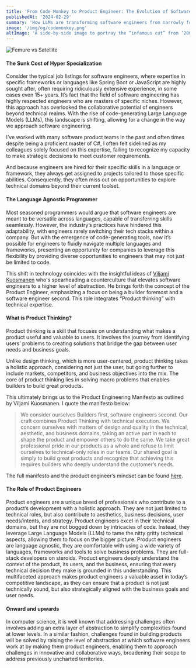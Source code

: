 ```yaml
---
title: 'From Code Monkey to Product Engineer: The Evolution of Software Engineering in the Age of LLMs'
publishedAt: '2024-02-29'
summary: 'How LLMs are transforming software engineers from narrowly focused coders into strategic, language-agnostic product thinkers—ushering in the era of the Product Engineer.'
image: '/img/og/codemonkey.png'
altImage: 'A side-by-side image to portray the “infamous cut” from ‘2001: A Space Odyssey’ that shifts from a prehistoric hominid discovering a bone’s use as a weapon and tossing it into the air, to a future spacecraft orbiting Earth millions of years later in the film’s timeline.'
---
```


![Femure vs Satellite](/img/og/codemonkey.png "Space odyssey cut")

<Caption text={`A side-by-side image to portray the “infamous cut” from ‘2001: A Space Odyssey’ that shifts from a prehistoric hominid discovering a bone’s use as a weapon and tossing it into the air, to a future spacecraft orbiting Earth millions of years later in the film’s timeline.`}/>

#### The Sunk Cost of Hyper Specialization
Consider the typical job listings for software engineers, where expertise in specific frameworks or languages like Spring Boot or 
JavaScript are highly sought after, often requiring ridiculously extensive experience, in some cases even 15+ years.
It’s fact that the field of software engineering has highly respected engineers who are masters of specific niches. However, 
this approach has overlooked the collaborative potential of engineers beyond technical realms. With the rise of code-generating 
Large Language Models (LLMs), this landscape is shifting, allowing for a change in the way we approach software engineering.

I’ve worked with many software product teams in the past and often times despite being a proficient master of C#, I often felt 
sidelined as my colleagues solely focused on this expertise, failing to recognize my capacity to make strategic decisions to meet 
customer requirements.

And because engineers are hired for their specific skills in a language or framework, they always get assigned to projects tailored 
to those specific abilities. Consequently, they often miss out on opportunities to explore technical domains beyond their 
current toolset.

#### The Language Agnostic Programmer
Most seasoned programmers would argue that software engineers are meant to be versatile across languages, capable of transferring 
skills seamlessly. However, the industry’s practices have hindered this adaptability, with engineers rarely switching their 
tech stacks within a company. But with the emergence of code-generating tools, now it’s possible for engineers to fluidly 
navigate multiple languages and frameworks, presenting an opportunity for companies to leverage this flexibility by providing 
diverse opportunities to engineers that may not just be limited to code.

This shift in technology coincides with the insightful ideas of [Viljami Kuosmanen](https://www.linkedin.com/in/anttiviljami/) 
who's spearheading a counterculture 
that elevates software engineers to a higher level of abstraction. He brings forth the concept of the Product Engineer, 
emphasizing a focus on being a builder foremost and a software engineer second. This role integrates “Product thinking” with 
technical expertise.

#### What is Product Thinking?
Product thinking is a skill that focuses on understanding what makes a product useful and valuable to users. It involves the 
journey from identifying users’ problems to creating solutions that bridge the gap between user needs and business goals.

Unlike design thinking, which is more user-centered, product thinking takes a holistic approach, considering not just the user, 
but going further to include markets, competitors, and business objectives into the mix. The core of product thinking lies in 
solving macro problems that enables builders to build great products.

This ultimately brings us to the Product Engineering Manifesto as outlined by Viljami Kuosmanen. I quote the manifesto below:

> We consider ourselves Builders first, software engineers second. Our craft combines Product Thinking with technical execution.
> We concern ourselves with matters of design and quality in the technical, aesthetic, and business domains, taking an active 
> part in each to shape the product and empower others to do the same. We take great professional pride in our products as a whole
> and refuse to limit ourselves to technical-only roles in our teams. Our shared goal is simply to build great products and 
> recognize that achieving this requires builders who deeply understand the customer’s needs.

The full manifesto and the product engineer’s mindset can be found [here](https://github.com/anttiviljami/product-engineer-manifesto).

#### The Role of Product Engineers
Product engineers are a unique breed of professionals who contribute to a product’s development with a holistic approach. 
They are not just limited to technical roles, but also contribute to aesthetics, business decisions, user needs/intents, and strategy.
Product engineers excel in their technical domains, but they are not bogged down by intricacies of code. Instead, they leverage 
Large Language Models (LLMs) to tame the nitty gritty technical aspects, allowing them to focus on the bigger picture.
Product engineers are language agnostic, they are comfortable with using a wide variety of languages, frameworks and tools to solve 
business problems. They are full-stack developers on steroids. Product engineers deeply understand the context of the product, 
its users, and the business, ensuring that every technical decision they make is grounded in this understanding. This multifaceted 
approach makes product engineers a valuable asset in today’s competitive landscape, as they can ensure that a product is not just 
technically sound, but also strategically aligned with the business goals and user needs.

#### Onward and upwards
In computer science, it is well known that addressing challenges often involves adding an extra layer of abstraction to simplify 
complexities found at lower levels. In a similar fashion, challenges found in building products will be solved by raising the level 
of abstraction at which software engineers work at by making them product engineers, enabling them to approach challenges in 
innovative and collaborative ways, broadening their scope to address previously uncharted territories.